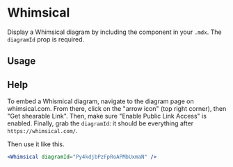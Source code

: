 

<Meta title="Components/Whimsical" component={Whimsical} />

# Whimsical

Display a Whimsical diagram by including the component in your `.mdx`. The
`diagramId` prop is required.

<ArgsTable of={Whimsical} />

## Usage

<Canvas>
  <Story name="usage">
    <Whimsical diagramId="Py4kdjbPzFpRoAPMbUxmaN" aspectRatio="4:3" />
  </Story>
</Canvas>

## Help

<Story name="help" />

To embed a Whismical diagram, navigate to the diagram page on whimsical.com.
From there, click on the "arrow icon" (top right corner), then "Get shearable
Link". Then, make sure "Enable Public Link Access" is enabled. Finally, grab the
`diagramId`: it should be everything after `https://whimsical.com/`.

Then use it like this.

```jsx
<Whimsical diagramId="Py4kdjbPzFpRoAPMbUxmaN" />
```

